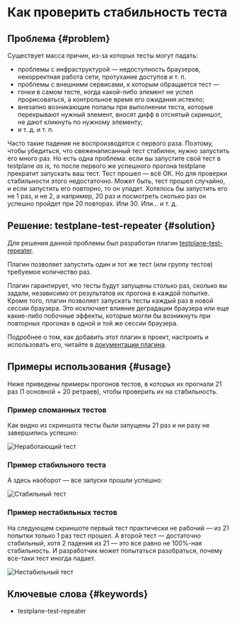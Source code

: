 # Как проверить стабильность теста

## Проблема {#problem}

Существует масса причин, из-за которых тесты могут падать:

-   проблемы с инфраструктурой &mdash; недоступность браузеров, некорректная работа сети, протухание доступов и т. п.
-   проблемы с внешними сервисами, к которым обращается тест &mdash;
-   гонки в самом тесте, когда какой-либо элемент не успел прорисоваться, а контрольное время его ожидания истекло;
-   внезапно возникающие попапы при выполнении теста, которые перекрывают нужный элемент, вносят дифф в отснятый скриншот, не дают кликнуть по нужному элементу;
-   и т. д. и т. п.

Часто такие падения не воспроизводятся с первого раза. Поэтому, чтобы убедиться, что свеженаписанный тест стабилен, нужно запустить его много раз. Но есть одна проблема: если вы запустите свой тест в testplane _as is,_ то после первого же успешного прогона testplane прекратит запускать ваш тест. Тест прошел &mdash; всё ОК. Но для проверки стабильности этого недостаточно. Может быть, тест прошел случайно, и если запустить его повторно, то он упадет. Хотелось бы запустить его не 1 раз, и не 2, а например, 20 раз и посмотреть сколько раз он успешно пройдет при 20 повторах. Или 30. Или... и т. д.

## Решение: testplane-test-repeater {#solution}

Для решения данной проблемы был разработан плагин [testplane-test-repeater][testplane-test-repeater].

Плагин позволяет запустить один и тот же тест (или группу тестов) требуемое количество раз.

Плагин гарантирует, что тесты будут запущены столько раз, сколько вы задали, независимо от результатов их прогона в каждой попытке. Кроме того, плагин позволяет запускать тесты каждый раз в новой сессии браузера. Это исключает влияние деградации браузера или еще какие-либо побочные эффекты, которые могли бы возникнуть при повторных прогонах в одной и той же сессии браузера.

Подробнее о том, как добавить этот плагин в проект, настроить и использовать его, читайте в [документации плагина][testplane-test-repeater].

## Примеры использования {#usage}

Ниже приведены примеры прогонов тестов, в которых их прогнали 21 раз (1 основной + 20 ретраев), чтобы проверить их на стабильность.

### Пример сломанных тестов

Как видно из скриншота тесты были запущены 21 раз и ни разу не завершились успешно:

![Неработающий тест](/img/docs/guides/how-to-check-test-stability.total-failure.png)

### Пример стабильного теста

А здесь наоборот &mdash; все запуски прошли успешно:

![Стабильный тест](/img/docs/guides/how-to-check-test-stability.total-success.png)

### Пример нестабильных тестов

На следующем скриншоте первый тест практически не рабочий &mdash; из 21 попытки только 1 раз тест прошел. А второй тест &mdash; достаточно стабильный, хотя 2 падения из 21 &mdash; это все равно не 100%-ная стабильность. И разработчик может попытаться разобраться, почему все-таки тест иногда падает.

![Нестабильный тест](/img/docs/guides/how-to-check-test-stability.unstable-test.png)

## Ключевые слова {#keywords}

-   testplane-test-repeater

[testplane-test-repeater]: ../plugins/testplane-test-repeater
